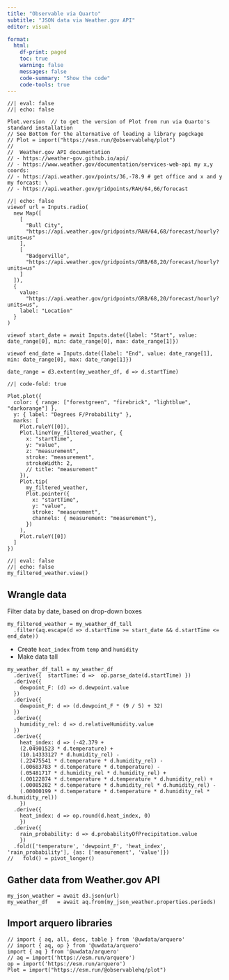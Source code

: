 ```yaml
---
title: "Observable via Quarto"
subtitle: "JSON data via Weather.gov API"
editor: visual

format: 
  html:
    df-print: paged
    toc: true
    warning: false
    messages: false
    code-summary: "Show the code"
    code-tools: true
---
```


```ojs
//| eval: false
//| echo: false

Plot.version  // to get the version of Plot from run via Quarto's standard installation
// See Bottom for the alternative of loading a library pagckage
// Plot = import("https://esm.run/@observablehq/plot")
//
//  Weather.gov API documentation
// - https://weather-gov.github.io/api/
// - https://www.weather.gov/documentation/services-web-api my x,y coords: 
// - https://api.weather.gov/points/36,-78.9 # get office and x and y my forcast: \
// - https://api.weather.gov/gridpoints/RAH/64,66/forecast
```

```ojs
//| echo: false
viewof url = Inputs.radio(
  new Map([
    [
      "Bull City",
      "https://api.weather.gov/gridpoints/RAH/64,68/forecast/hourly?units=us"
    ],
    [
      "Badgerville",
      "https://api.weather.gov/gridpoints/GRB/68,20/forecast/hourly?units=us"
    ]
  ]),
  {
    value:
      "https://api.weather.gov/gridpoints/GRB/68,20/forecast/hourly?units=us",
    label: "Location"
  }
)

viewof start_date = await Inputs.date({label: "Start", value: date_range[0], min: date_range[0], max: date_range[1]})

viewof end_date = Inputs.date({label: "End", value: date_range[1], min: date_range[0], max: date_range[1]})

date_range = d3.extent(my_weather_df, d => d.startTime)
```

```ojs
//| code-fold: true

Plot.plot({
  color: { range: ["forestgreen", "firebrick", "lightblue", "darkorange"] },
  y: { label: "Degrees F/Probability" },
  marks: [
    Plot.ruleY([0]),
    Plot.lineY(my_filtered_weather, {
      x: "startTime",
      y: "value",
      z: "measurement",
      stroke: "measurement",
      strokeWidth: 2,
      // title: "measurement"
    }),
    Plot.tip(
      my_filtered_weather,
      Plot.pointer({
        x: "startTime",
        y: "value",
        stroke: "measurement",
        channels: { measurement: "measurement"},
      })
    ),
    Plot.ruleY([0])
  ]
})
```

```ojs
//| eval: false
//| echo: false
my_filtered_weather.view()
```

## Wrangle data

Filter data by date, based on drop-down boxes

```ojs
my_filtered_weather = my_weather_df_tall
  .filter(aq.escape(d => d.startTime >= start_date && d.startTime <= end_date)) 
```

-   Create `heat_index` from `temp` and `humidity`
-   Make data tall

```ojs
my_weather_df_tall = my_weather_df
  .derive({  startTime: d =>  op.parse_date(d.startTime) })
  .derive({
    dewpoint_F: (d) => d.dewpoint.value
  })
  .derive({
    dewpoint_F: d => (d.dewpoint_F * (9 / 5) + 32)
  })
  .derive({
    humidity_rel: d => d.relativeHumidity.value
  })
  .derive({
    heat_index: d => (-42.379 + 
    (2.04901523 * d.temperature) + 
    (10.14333127 * d.humidity_rel) -
    (.22475541 * d.temperature * d.humidity_rel) - 
    (.00683783 * d.temperature * d.temperature) - 
    (.05481717 * d.humidity_rel * d.humidity_rel) + 
    (.00122874 * d.temperature * d.temperature * d.humidity_rel) + 
    (.00085282 * d.temperature * d.humidity_rel * d.humidity_rel) - 
    (.00000199 * d.temperature * d.temperature * d.humidity_rel * d.humidity_rel))
    })
  .derive({
    heat_index: d => op.round(d.heat_index, 0)
    })
  .derive({
    rain_probability: d => d.probabilityOfPrecipitation.value 
    })
  .fold(['temperature', 'dewpoint_F', 'heat_index', 'rain_probability'], {as: ['measurement', 'value']}) 
//   fold() = pivot_longer() 
```

## Gather data from Weather.gov API

```ojs
my_json_weather = await d3.json(url) 
my_weather_df   = await aq.from(my_json_weather.properties.periods)
```

## Import arquero libraries

```ojs
// import { aq, all, desc, table } from '@uwdata/arquero'
// import { aq, op } from '@uwdata/arquero'
import { aq } from '@uwdata/arquero'
// aq = import('https://esm.run/arquero') 
op = import('https://esm.run/arquero') 
Plot = import("https://esm.run/@observablehq/plot")
```

